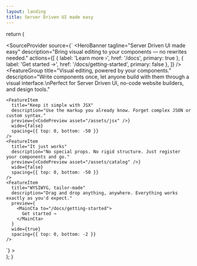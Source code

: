 ```yaml
---
layout: landing
title: Server Driven UI made easy
---
```



  return (
    <main>
      <SourceProvider
        source={`
<VStack>
  <HeroBanner
    tagline="Server Driven UI made easy"
    description="Bring visual editing to your components — no rewrites needed."
    actions={[
      { label: 'Learn more ›', href: '/docs', primary: true },
      { label: 'Get started →', href: '/docs/getting-started', primary: false },
    ]}
  />
  <Playground mode="landing" />
  <FeatureGroup
    title="Visual editing, powered by your components."
    description="Write components once, let anyone build with them through a visual interface.\nPerfect for Server Driven UI, no-code website builders, and design tools."
  >
    <FeatureItem
      title="Keep it simple with JSX"
      description="Use the markup you already know. Forget complex JSON or custom syntax."
      preview={<CodePreview asset="/assets/jsx" />}
      wide={false}
      spacing={{ top: 0, bottom: -50 }}
    />
    <FeatureItem
      title="It just works"
      description="No special props. No rigid structure. Just register your components and go."
      preview={<CodePreview asset="/assets/catalog" />}
      wide={false}
      spacing={{ top: 0, bottom: -50 }}
    />
    <FeatureItem
      title="WYSIWYG, tailor-made"
      description="Drag and drop anything, anywhere. Everything works exactly as you'd expect."
      preview={
        <MainCta to="/docs/getting-started">
          Get started →
        </MainCta>
      }
      wide={true}
      spacing={{ top: 0, bottom: -2 }}
    />
  </FeatureGroup>
</VStack>`}
      >
        <SourceRenderer />
      </SourceProvider>
    </main>
  );
}
